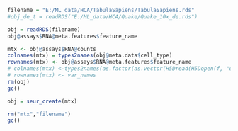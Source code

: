 

```{r}

filename = "E:/ML_data/HCA/TabulaSapiens/TabulaSapiens.rds"
#obj_de_t = readRDS("E:/ML_data/HCA/Quake/Quake_10x_de.rds")

obj = readRDS(filename)
obj@assays$RNA@meta.features$feature_name

mtx <- obj@assays$RNA@counts
colnames(mtx) = types2names(obj@meta.data$cell_type)
rownames(mtx) <- obj@assays$RNA@meta.features$feature_name
# colnames(mtx) <-types2names(as.factor(as.vector(H5Dread(H5Dopen(f, "obs/organ")))))#  obs_names
# rownames(mtx) <- var_names
rm(obj)
gc()
```


```{r}
obj = seur_create(mtx)

rm("mtx","filename")
gc()
```

